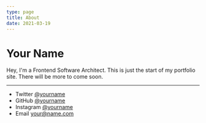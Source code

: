 ```yaml
---
type: page
title: About
date: 2021-03-19
---
```


# Your Name

Hey, I'm a Frontend Software Architect. This is just the start of my portfolio site. There will be more to come soon.

---

- Twitter [@yourname](https://twitter.com/yourname)
- GitHub [@yourname](https://github.com/yourname)
- Instagram [@yourname](https://instagram.com/yourname)
- Email your@name.com
